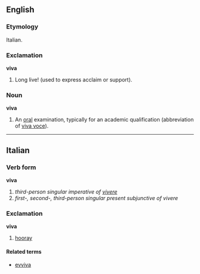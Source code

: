 ==English==

===Etymology===
Italian.

===Exclamation===
'''viva'''
# Long live! (used to express acclaim or support).

===Noun===
'''viva'''
# An [[oral]] examination, typically for an academic qualification (abbreviation of [[viva voce]]).

----

==Italian==
===Verb form===
'''viva'''

# ''third-person singular imperative of [[vivere]]''
# ''first-, second-, third-person singular present subjunctive of vivere''

===Exclamation===
'''viva'''

# [[hooray]]

====Related terms====
*[[evviva]]